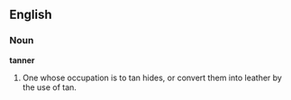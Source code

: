 ==English==

===Noun===

'''tanner'''

#One whose occupation is to tan hides, or convert them into leather by the use of tan.
